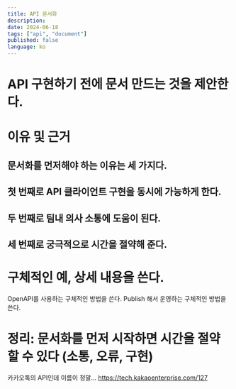 ```yaml
---
title: API 문서화
description: 
date: 2024-06-18
tags: ["api", "document"]
published: false
language: ko
---
```


# API 구현하기 전에 문서 만드는 것을 제안한다.

# 이유 및 근거
## 문서화를 먼저해야 하는 이유는 세 가지다.
## 첫 번째로 API 클라이언트 구현을 동시에 가능하게 한다.
## 두 번째로 팀내 의사 소통에 도움이 된다.
## 세 번째로 궁극적으로 시간을 절약해 준다.

# 구체적인 예, 상세 내용을 쓴다.
OpenAPI를 사용하는 구체적인 방법을 쓴다.
Publish 해서 운영하는 구체적인 방법을 쓴다. 

# 정리: 문서화를 먼저 시작하면 시간을 절약할 수 있다 (소통, 오류, 구현)

카카오톡의 API인데 이름이 정말...
https://tech.kakaoenterprise.com/127

